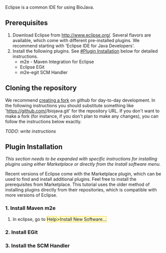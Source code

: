 Eclipse is a common IDE for using BioJava.

== Prerequisites ==

# Download Eclipse from [http://www.eclipse.org/ http://www.eclipse.org/]. Several flavors are available, which come with different pre-installed plugins. We recommend starting with 'Eclipse IDE for Java Developers'.
# Install the following plugins. See [[#Plugin Installation]] below for detailed instructions.
#* m2e - Maven Integration for Eclipse
#* Eclipse EGit
#* m2e-egit SCM Handler

== Cloning the repository ==

We recommend [[Contributing to BioJava#Forking Biojava|creating a fork]] on github for day-to-day development. In the following instructions you should substitute something like 'https://github.com/<username>/biojava.git' for the repository URL. If you don't want to make a fork (for instance, if you don't plan to make any changes), you can follow the instructions below exactly.

''TODO: write instructions''

== Plugin Installation ==

''This section needs to be expanded with specific instructions for installing plugins using either Marketplace or directly from the Install software menu.''

Recent versions of Eclipse come with the Marketplace plugin, which can be used to find and install additional plugins. Feel free to install the prerequisites from Marketplace. This tutorial uses the older method of installing plugins directly from their repositories, which is compatible with more versions of Eclipse.

=== 1. Install Maven m2e ===

# In eclipse, go to <span style="font:monospace; background:#FFFFCC;"><span style="background:#FFFFCC; border: solid 1px #FFCC00;"> Help</span>><span style="background:#FFFFCC; border: solid 1px #FFCC00;">Install New Software...</span></tt>

=== 2. Install EGit ===

=== 3. Install the SCM Handler ===